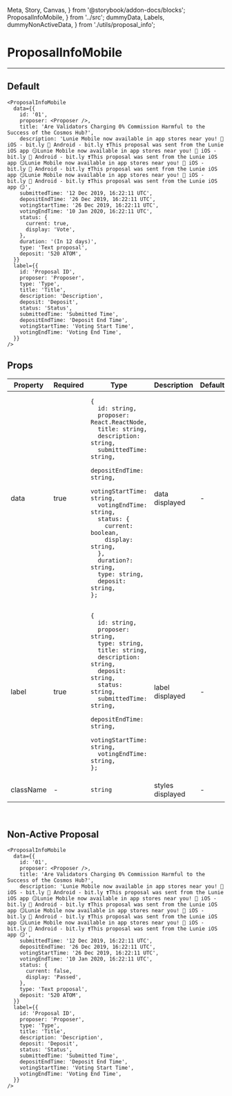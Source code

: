   Meta, Story, Canvas,
} from '@storybook/addon-docs/blocks';
  ProposalInfoMobile,
} from '../src';
  dummyData, Labels, dummyNonActiveData,
} from './utils/proposal_info';

<Meta title="ProposalInfoMobile" component={ProposalInfoMobile} />

# ProposalInfoMobile
---

## Default
<Canvas>
  <Story name="Default">
    <ProposalInfoMobile
      data={dummyData}
      label={Labels}
    />
  </Story>
</Canvas>

```
<ProposalInfoMobile
  data={{
    id: '01',
    proposer: <Proposer />,
    title: 'Are Validators Charging 0% Commission Harmful to the Success of the Cosmos Hub?',
    description: 'Lunie Mobile now available in app stores near you! 📲 iOS - bit.ly 📲 Android - bit.ly ❣️This proposal was sent from the Lunie iOS app 😏Lunie Mobile now available in app stores near you! 📲 iOS - bit.ly 📲 Android - bit.ly ❣️This proposal was sent from the Lunie iOS app 😏Lunie Mobile now available in app stores near you! 📲 iOS - bit.ly 📲 Android - bit.ly ❣️This proposal was sent from the Lunie iOS app 😏Lunie Mobile now available in app stores near you! 📲 iOS - bit.ly 📲 Android - bit.ly ❣️This proposal was sent from the Lunie iOS app 😏',
    submittedTime: '12 Dec 2019, 16:22:11 UTC',
    depositEndTime: '26 Dec 2019, 16:22:11 UTC',
    votingStartTime: '26 Dec 2019, 16:22:11 UTC',
    votingEndTime: '10 Jan 2020, 16:22:11 UTC',
    status: {
      current: true,
      display: 'Vote',
    },
    duration: '(In 12 days)',
    type: 'Text proposal',
    deposit: '520 ATOM',
  }}
  label={{
    id: 'Proposal ID',
    proposer: 'Proposer',
    type: 'Type',
    title: 'Title',
    description: 'Description',
    deposit: 'Deposit',
    status: 'Status',
    submittedTime: 'Submitted Time',
    depositEndTime: 'Deposit End Time',
    votingStartTime: 'Voting Start Time',
    votingEndTime: 'Voting End Time',
  }}
/>
```

## Props
<table>
<thead>
  <tr>
    <th>Property</th>
    <th>Required</th>
    <th>Type</th>
    <th>Description</th>
    <th>Default</th>
  </tr>
  </thead>
  <tbody>
    <tr>
      <td>data</td>
      <td>true</td>
      <td>

```
{
  id: string,
  proposer: React.ReactNode,
  title: string,
  description: string,
  submittedTime: string,
  depositEndTime: string,
  votingStartTime: string,
  votingEndTime: string,
  status: {
    current: boolean,
    display: string,
  },
  duration?: string,
  type: string,
  deposit: string,
};
```

  </td>
    <td>data displayed</td>
    <td>-</td>
  </tr>
    <tr>
      <td>label</td>
      <td>true</td>
      <td>

```
{
  id: string,
  proposer: string,
  type: string,
  title: string,
  description: string,
  deposit: string,
  status: string,
  submittedTime: string,
  depositEndTime: string,
  votingStartTime: string,
  votingEndTime: string,
};
```

  </td>
    <td>label displayed</td>
    <td>-</td>
  </tr>
  <tr>
    <td>className</td>
    <td>-</td>
    <td>

`string`

  </td>
    <td>styles displayed</td>
    <td>-</td>
  </tr>
  </tbody>
</table>
<br/>

## Non-Active Proposal
<Canvas>
  <Story name="Non-active">
    <ProposalInfoMobile
      data={dummyNonActiveData}
      label={Labels}
    />
  </Story>
</Canvas>

```
<ProposalInfoMobile
  data={{
    id: '01',
    proposer: <Proposer />,
    title: 'Are Validators Charging 0% Commission Harmful to the Success of the Cosmos Hub?',
    description: 'Lunie Mobile now available in app stores near you! 📲 iOS - bit.ly 📲 Android - bit.ly ❣️This proposal was sent from the Lunie iOS app 😏Lunie Mobile now available in app stores near you! 📲 iOS - bit.ly 📲 Android - bit.ly ❣️This proposal was sent from the Lunie iOS app 😏Lunie Mobile now available in app stores near you! 📲 iOS - bit.ly 📲 Android - bit.ly ❣️This proposal was sent from the Lunie iOS app 😏Lunie Mobile now available in app stores near you! 📲 iOS - bit.ly 📲 Android - bit.ly ❣️This proposal was sent from the Lunie iOS app 😏',
    submittedTime: '12 Dec 2019, 16:22:11 UTC',
    depositEndTime: '26 Dec 2019, 16:22:11 UTC',
    votingStartTime: '26 Dec 2019, 16:22:11 UTC',
    votingEndTime: '10 Jan 2020, 16:22:11 UTC',
    status: {
      current: false,
      display: 'Passed',
    },
    type: 'Text proposal',
    deposit: '520 ATOM',
  }}
  label={{
    id: 'Proposal ID',
    proposer: 'Proposer',
    type: 'Type',
    title: 'Title',
    description: 'Description',
    deposit: 'Deposit',
    status: 'Status',
    submittedTime: 'Submitted Time',
    depositEndTime: 'Deposit End Time',
    votingStartTime: 'Voting Start Time',
    votingEndTime: 'Voting End Time',
  }}
/>
```